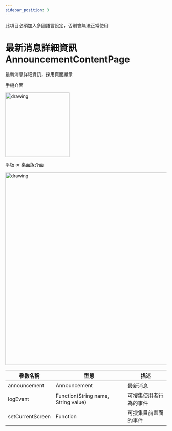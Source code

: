 ```yaml
---
sidebar_position: 3
---
```


此項目必須加入多國語言設定，否則會無法正常使用

# 最新消息詳細資訊 AnnouncementContentPage

最新消息詳細資訊，採用頁面顯示

手機介面

 <img src="../../images/pages/announcement_content_page/mobile.jpg" alt="drawing" width="200"/>

平板 or 桌面版介面

 <img src="../../images/pages/announcement_content_page/tablet.png" alt="drawing" width="600"/>


| 參數名稱                         | 型態                             | 描述                             |
| ------------------------------- | ------------------------------- | ------------------------------- |
| announcement | Announcement | 最新消息 |
| logEvent | Function(String name, String value) | 可搜集使用者行為的事件 |
| setCurrentScreen | Function | 可搜集目前畫面的事件 |